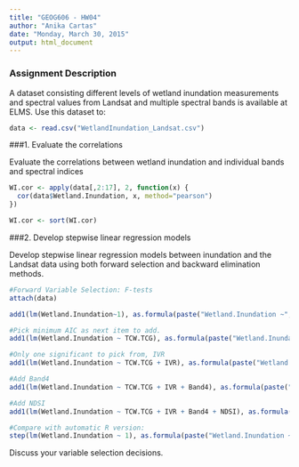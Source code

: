 ```yaml
---
title: "GEOG606 - HW04"
author: "Anika Cartas"
date: "Monday, March 30, 2015"
output: html_document
---
```


### Assignment Description

A dataset consisting different levels of wetland inundation measurements and spectral values from Landsat and multiple spectral bands is available at ELMS. Use this dataset to:
 
```r
data <- read.csv("WetlandInundation_Landsat.csv")

```

###1. Evaluate the correlations 

Evaluate the correlations between wetland inundation and individual bands and spectral indices

```r
WI.cor <- apply(data[,2:17], 2, function(x) {
  cor(data$Wetland.Inundation, x, method="pearson")
})

WI.cor <- sort(WI.cor)

```

###2. Develop stepwise linear regression models 

Develop stepwise linear regression models between inundation and the Landsat data using both forward selection and backward elimination methods. 

```r
#Forward Variable Selection: F-tests
attach(data)

add1(lm(Wetland.Inundation~1), as.formula(paste("Wetland.Inundation ~", paste(names(data)[2:17],collapse="+"))), test="F")

#Pick minimum AIC as next item to add.
add1(lm(Wetland.Inundation ~ TCW.TCG), as.formula(paste("Wetland.Inundation ~", paste(names(data)[2:17],collapse="+"))), test="F")

#Only one significant to pick from, IVR
add1(lm(Wetland.Inundation ~ TCW.TCG + IVR), as.formula(paste("Wetland.Inundation ~", paste(names(data)[2:17],collapse="+"))), test="F")

#Add Band4
add1(lm(Wetland.Inundation ~ TCW.TCG + IVR + Band4), as.formula(paste("Wetland.Inundation ~", paste(names(data)[2:17],collapse="+"))), test="F")

#Add NDSI
add1(lm(Wetland.Inundation ~ TCW.TCG + IVR + Band4 + NDSI), as.formula(paste("Wetland.Inundation ~", paste(names(data)[2:17],collapse="+"))), test="F")

#Compare with automatic R version:
step(lm(Wetland.Inundation ~ 1), as.formula(paste("Wetland.Inundation ~", paste(names(data)[2:17],collapse="+"))), direction="forward")

```

Discuss your variable selection decisions.

